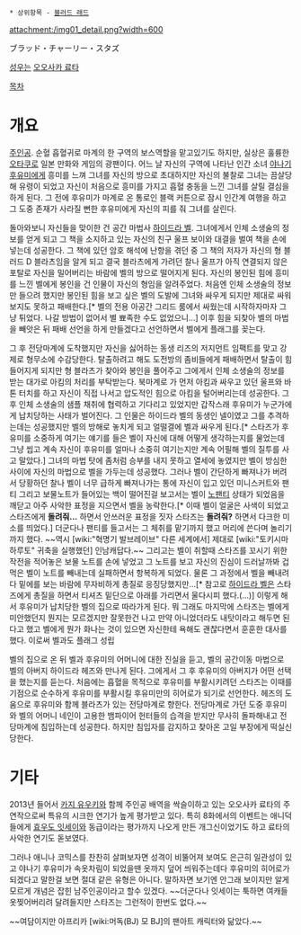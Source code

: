  * 상위항목 - [[블러드 래드]]

attachment:/img01_detail.png?width=600

ブラッド・チャーリー・スタズ 

[[성우]]는 [[오오사카 료타]]

[[목차]]

= 개요 = 

[[주인공]]. 순혈 흡혈귀로 마계의 한 구역의 보스역할을 맡고있기도 하지만, 실상은 훌륭한 [[오타쿠]]로 일본 만화와 게임의 광팬이다. 어느 날 자신의 구역에 나타난 인간 소녀 [[야나기 후유미]]에게 흥미를 느껴 그녀를 자신의 방으로 초대하지만 자신의 불찰로 그녀는 끔살당해 유령이 되었고 자신이 처음으로 흥미를 가지고 흡혈 충동을 느낀 그녀를 살릴 결심을 하게 된다. 그 전에 후유미가 마계로 온 통로인 블랙 커튼으로 잠시 인간계 여행을 하고 그 도중 존재가 사라질 뻔한 후유미에게 자신의 피를 줘 그녀를 살린다.

돌아와보니 자신들을 맞이한 건 공간 마법사 [[하이드라 벨]]. 그녀에게서 인체 소생술의 정보를 얻게 되고 그 책을 소지하고 있는 자신의 친구 울프 보이와 대결을 벌여 책을 손에 넣는데 성공한다. 그 책에 있던 암호 해석에 난항을 겪던 중 그 책의 저자가 자신의 형 블러드 D 블라츠임을 알게 되고 결국 블라츠에게 가려던 찰나 울프가 아직 연결되지 않은 포탈로 자신을 밀어버리는 바람에 벨의 방으로 떨어지게 된다. 자신의 봉인된 힘에 흥미를 느낀 벨에게 봉인을 건 인물이 자신의 형임을 알려주었다. 처음엔 인체 소생술의 정보만 들으려 했지만 봉인된 힘을 보고 싶은 벨의 도발에 그녀와 싸우게 되지만 제대로 싸워보지도 못하고 패배한다.[* 벨의 전용 아공간 그리드 룸에서 싸웠는데 시작하자마자 그냥 튀었다. 나갈 방법이 없어서 별 뾰족한 수도 없었으니...] 이후 힘을 되찾아 벨의 마법을 빼앗은 뒤 패배 선언을 하게 만들겠다고 선언하면서 벨에게 플래그를 꽂는다.

그 후 전당마계에 도착했지만 자신을 싫어하는 동생 리즈의 저지먼트 임팩트를 맞고 강제로 형무소에 수감당한다. 탈출하려고 해도 도전방의 좀비들에게 패배하면서 탈출이 힘들어지게 되지만 형 블라츠가 찾아와 봉인을 풀어주고 그에게서 인체 소생술의 정보를 받는 대가로 아킴의 처리를 부탁받는다. 북마계로 가 먼저 아킴과 싸우고 있던 울프와 바톤 터치를 하고 자신이 직접 나서고 압도적인 힘으로 아킴을 털어버리는데 성공한다. 그 후 인체 소생술의 샘플 채취에 협력하고 기다리고 있었지만 갑작스래 후유미가 누군가에게 납치당하는 사태가 벌어진다. 그 인물은 하이드라 벨의 동생인 넬이였고 그를 추격하는데는 성공했지만 벨의 방해로 놓치게 되고 얼떨결에 벨과 싸우게 된다.[* 스타즈가 후유미를 소중하게 여기는 얘기를 들은 벨이 자신에 대해 어떻게 생각하는지를 물었는데 그냥 씹고 계속 자신이 후유미를 얼마나 소중히 여기는지만 계속 어필해 벨의 질투를 사고 말았다.] 그녀의 마법 탓에 좀처럼 승부를 내지 못하고 열세에 놓였지만 벨이 방심한 사이에  자신의 마법으로 벨을 가두는데 성공했다. 그러나 벨이 간단하게 빠져나가 버려서 당황하던 찰나 벨이 너무 급하게 빠져나가는 통에 자신이 입고 있던 미니스커트와 팬티 그리고 보물노트가 들어있는 백이 떨어진걸 보고서는 벨이 [[노팬티]] 상태가 되었음을 깨닫고 아주 사악한 표정을 지으면서 벨을 농락한다.[* 이때 벨이 얼굴은 사색이 되었고 스타즈에게 '''돌려줘...''' 하면서 안쓰러운 표정을 짓자 스타즈는 '''돌려줘?''' 하면서 다크한 미소를 띄었다.] 더군다나 팬티를 들고서는 그 체취를 맡기까지 했고 머리에 쓴다며 놀리기까지 했다. ~~역시 [wiki:"혁명기 발브레이브" 다른 세계에서] 제대로 [wiki:"토키시마 하루토" 귀축을 실행했던] 인남캐답다.~~ 그리고는 벨이 취할때 스타즈를 꼬시기 위한 작전을 적어놓은 보물 노트를 손에 넣었고 그 노트를 보고 자신의 진심이 드러날까봐 겁먹은 벨이 노트를 빼내는데 실패하면서 항복하게 되었다. 물론 그 과정에서 벨을 빼내려다 밑에를 보는 바람에 무자비하게 총질로 응징당했지만...[* 참고로 [[하이드라 벨]]은 스타즈에게 총질을 하면서 티셔츠 밑단으로 아래를 가리면서 울다시피 했다.(...)] 이렇게 해서 후유미가 납치당한 벨의 집으로 따라가게 된다. 뭐 그래도 마지막에 스타즈는 벨에게 미안했던지 뭔지는 모르겠지만 잘못한건 나고 만약 아니었더라도 내탓이라고 해두면 된다고 했고 벨에게 뭔가 화나는 것이 있으면 자신한테 욕해도 괜찮다면서 훈훈한 대사를 했다. 이로써 벨과도 플래그 성립

벨의 집으로 온 뒤 벨과 후유미의 어머니에 대한 진실을 듣고, 벨의 공간이동 마법으로 벨의 아버지 하이드라 헤즈와 만나게 된다. 그에게서 그 후 후유미의 아버지가 어떤 선택을 했는지를 듣는다. 처음에는 흡혈을 목적으로 후유미를 부활시키려던 스타즈는 이때를 기점으로 순수하게 후유미를 부활시킬 후유미만의 히어로가 되기로 선언한다. 헤즈의 도움으로 후유미와 함께 블라츠가 있는 전당마계로 향한다. 전당마계로 가던 도중 후유미와 벨의 어머니 네인이 고용한 뱀파이어 헌터들의 습격을 받지만 무사히 돌파해내고 전당마계에 침입하는데 성공한다. 하지만 침입자를 감지하고 찾아온 고일 부장에게 떡실신 당한다.

= 기타 = 
2013년 들어서 [[카지 유우키]]와 함께 주인공 배역을 싹슬이하고 있는 오오사카 료타의 주연작으로써 특유의 시크한 연기가 높게 평가받고 있다. 특히 8화에서의 이벤트는 애니덕들에게 [[효우도 잇세이]]와 동급이라는 평가까지 나오게 만든 개그신이었기도 하고 료타의 사악한 연기도 돋보였다.

그러나 애니나 코믹스를 찬찬히 살펴보자면 성격이 비뚤어져 보여도 은근히 일관성이 있고 야나기 후유미가 속옷차림이 되었을땐 옷까지 덮어 씌워주는데다 후유미의 히어로가 되겠다고 말한걸 보면 절대 같은 유형은 아니다. 말하자면 보기엔 안그래 보이지만 알게 모르게 개념은 잡힌 남주인공이라고 할수 있겠다. ~~더군다나 잇세이는 툭하면 여캐들 옷찢어버리려 달려들지만 스타즈는 그런적이 한번도 없다.~~

 
~~여담이지만 아프리카 [wiki:머독(BJ) 모 BJ]의 팬아트 캐릭터와 닮았다.~~
